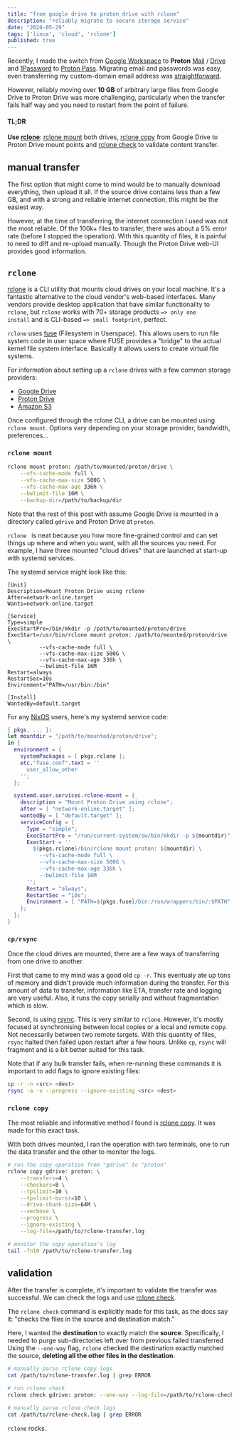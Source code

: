 ```yaml
---
title: "from google drive to proton drive with rclone"
description: "reliably migrate to secure storage service"
date: "2024-05-29"
tags: ['linux', 'cloud', 'rclone']
published: true
---
```


Recently, I made the switch from [Google Workspace](https://workspace.google.com/)
to __Proton__ [Mail](https://proton.me/mail) / [Drive](https://proton.me/drive)
and [1Password](https://1password.com/) to [Proton Pass](https://proton.me/pass).
Migrating email and passwords was easy, even transferring my custom-domain email
address was [straightforward](https://proton.me/support/custom-domain-ovh).

However, reliably moving over __10 GB__ of arbitrary large files from Google Drive
to Proton Drive was more challenging, particularly when the transfer fails half way
and you need to restart from the point of failure.

#### TL;DR

__Use [rclone](https://rclone.org/)__: [rclone mount](#rclone-mount)
both drives, [rclone copy](#rclone-copy)
from Google Drive to Proton Drive mount points and [rclone check](#validation)
to validate content transfer.

## manual transfer

The first option that might come to mind would be to manually download everything,
then upload it all. If the source drive contains less than a few GB, and with a
strong and reliable internet connection, this might be the easiest way.

However, at the time of transferring, the internet connection I used was not
the most reliable. Of the 100k+ files to transfer, there was about a 5% error
rate (before I stopped the operation). With this quantity of files, it is
painful to need to diff and re-upload manually. Though the Proton Drive
web-UI provides good information.

## <code>rclone</code>

[rclone](https://rclone.org/) is a CLI utility that mounts cloud drives on your local machine.
It's a fantastic alternative to the cloud vendor's web-based interfaces. Many vendors
provide desktop application that have similar functionality to <code>rclone</code>,
but <code>rclone</code> works with 70+ storage products <code>=> only one install</code>
and is CLI-based <code>=> small footprint</code>, perfect.

<code>rclone</code> uses [fuse](https://www.kernel.org/doc/html/latest/filesystems/fuse.html)
(Filesystem in Userspace). This allows users to run file system code in user space
where FUSE provides a "bridge" to the actual kernel file system interface. Basically it
allows users to create virtual file systems.

For information about setting up a <code>rclone</code> drives with a few common storage
providers:

- [Google Drive](https://rclone.org/drive/)
- [Proton Drive](https://rclone.org/protondrive/)
- [Amazon S3](https://rclone.org/s3/#configuration)

Once configured through the rclone CLI, a drive can be mounted
using <code>rclone mount</code>. Options vary depending on your
storage provider, bandwidth, preferences...

### <code>rclone mount</code>

```bash
rclone mount proton: /path/to/mounted/proton/drive \
    --vfs-cache-mode full \
    --vfs-cache-max-size 500G \
    --vfs-cache-max-age 336h \
    --bwlimit-file 16M \
    --backup-dir=/path/to/backup/dir
```

Note that the rest of this post with assume Google Drive
is mounted in a directory called <code>gdrive</code> and
Proton Drive at <code>proton</code>.

<code>rclone </code> is neat because you how more fine-grained
control and can set things up where and when you want, with
all the sources you need. For example, I have three mounted
"cloud drives" that are launched at start-up with systemd services.

The systemd service might look like this:

```text
[Unit]
Description=Mount Proton Drive using rclone
After=network-online.target
Wants=network-online.target

[Service]
Type=simple
ExecStartPre=/bin/mkdir -p /path/to/mounted/proton/drive
ExecStart=/usr/bin/rclone mount proton: /path/to/mounted/proton/drive \
          --vfs-cache-mode full \
          --vfs-cache-max-size 500G \
          --vfs-cache-max-age 336h \
          --bwlimit-file 16M
Restart=always
RestartSec=10s
Environment="PATH=/usr/bin:/bin"

[Install]
WantedBy=default.target
```

For any [NixOS](https://nixos.org/) users, here's my systemd service code:

```nix
{ pkgs, ... }:
let mountdir = "/path/to/mounted/proton/drive";
in {
  environment = {
    systemPackages = [ pkgs.rclone ];
    etc."fuse.conf".text = ''
      user_allow_other
    '';
  };

  systemd.user.services.rclone-mount = {
    description = "Mount Proton Drive using rclone";
    after = [ "network-online.target" ];
    wantedBy = [ "default.target" ];
    serviceConfig = {
      Type = "simple";
      ExecStartPre = "/run/current-system/sw/bin/mkdir -p ${mountdir}";
      ExecStart = ''
        ${pkgs.rclone}/bin/rclone mount proton: ${mountdir} \
          --vfs-cache-mode full \
          --vfs-cache-max-size 500G \
          --vfs-cache-max-age 336h \
          --bwlimit-file 16M
      '';
      Restart = "always";
      RestartSec = "10s";
      Environment = [ "PATH=${pkgs.fuse}/bin:/run/wrappers/bin/:$PATH" ];
    };
  };
}
```

### <code>cp/rsync</code>

Once the cloud drives are mounted, there are a few ways of transferring from
one drive to another.

First that came to my mind was a good old <code>cp -r</code>. This eventualy
ate up tons of memory and didn't provide much information during the transfer.
For this amount of data to transfer, information like ETA, transfer rate and
logging are very useful. Also, it runs the copy serially and without
fragmentation which is slow.

Second, is using [rsync](https://en.wikipedia.org/wiki/Rsync). This is very
similar to <code>rclone</code>. However, it's mostly focused at synchronising
between local copies or a local and remote copy. Not necessarily between
two remote targets. With this quantity of files, <code>rsync</code>
halted then failed upon restart after a few hours. Unlike <code>cp</code>,
<code>rsync</code> will fragment and is a bit better suited for this task.

Note that if any bulk transfer fails, when re-running these commands it
is important to add flags to ignore existing files:

```bash
cp -r -n <src> <dest>
rsync -a -v --progress --ignore-existing <src> <dest>
```

### <code>rclone copy</code>

The most reliable and informative method I found is [rclone copy](https://rclone.org/commands/rclone_copy/).
It was made for this exact task.

With both drives mounted, I ran the operation with two terminals,
one to run the data transfer and the other to monitor the logs.

```bash
# run the copy operation from "gdrive" to "proton"
rclone copy gdrive: proton: \
    --transfers=4 \
    --checkers=8 \
    --tpslimit=10 \
    --tpslimit-burst=10 \
    --drive-chunk-size=64M \
    --verbose \
    --progress \
    --ignore-existing \
    --log-file=/path/to/rclone-transfer.log

# monitor the copy operation's log
tail -fn10 /path/to/rclone-transfer.log
```

## validation

After the transfer is complete, it's important to validate
the transfer was successful. We can check the logs
and use [rclone check](https://rclone.org/commands/rclone_check/).

The <code>rclone check</code> command is explicitly made for this task,
as the docs say it: "checks the files in the source and destination match."

Here, I wanted the __destination__ to exactly match the __source__. Specifically,
I needed to purge sub-directories left over from previous failed transferred
Using the <code>--one-way</code> flag, <code>rclone</code> checked the destination
exactly matched the source, __deleting all the other files in the destination__.

```bash
# manually parse rclone copy logs
cat /path/to/rclone-transfer.log | grep ERROR

# run rclone check
rclone check gdrive: proton: --one-way --log-file=/path/to/rclone-check.log

# manually parse rclone check logs
cat /path/to/rclone-check.log | grep ERROR
```

<code>rclone</code> rocks.
